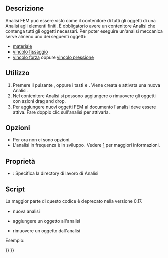 <languages/>
<div class="mw-translate-fuzzy">
{{Docnav/it
|
|[[FEM_MaterialSolid/it|Materiale per solido]]
|[[FEM_Workbench/it|FEM]]
|IconC=Workbench_FEM.svg
|IconR=FEM_MaterialSolid.png
}}
</div>

<div class="mw-translate-fuzzy">
{{GuiCommand/it
|Name=FEM_Analysis
|Name/it=Analisi FEM
|MenuLocation=Modello → Contenitore analisi
|Workbenches=[[FEM_Workbench/it|FEM]]
|Shortcut={{KEY|S}} {{KEY|A}}
|SeeAlso=[[FEM_tutorial/it|Tutorial FEM]]
}}
</div>

<span id="Description"></span>
==Descrizione==

<div class="mw-translate-fuzzy">
Analisi FEM può essere visto come il contenitore di tutti gli oggetti di una Analisi agli elementi finiti. È obbligatorio avere un contenitore Analisi che contenga tutti gli oggetti necessari. Per poter eseguire un'analisi meccanica serve almeno uno dei seguenti oggetti:
* [[FEM_MaterialSolid/it| materiale]]
* [[FEM_ConstraintFixed/it| vincolo fissaggio]]
* [[FEM_ConstraintForce/it | vincolo forza]] oppure [[FEM_ConstraintPressure/it | vincolo pressione]]
</div>

<span id="Usage"></span>
==Utilizzo==

<div class="mw-translate-fuzzy">
# Premere il pulsante {{KEY|[[Image:FEM_Analysis.png|24px]] [[FEM_Analysis/it|Analisi]]}}, oppure i tasti {{KEY|N}} e {{KEY|A}}. Viene creata e attivata una nuova Analisi.
# Nel contenitore Analisi si possono aggiungere o rimuovere gli oggetti con azioni drag and drop.
# Per aggiungere nuovi oggetti FEM al documento l'analisi deve essere attiva. Fare doppio clic sull'analisi per attivarla.
</div>

<span id="Options"></span>
==Opzioni==

<div class="mw-translate-fuzzy">
* Per ora non ci sono opzioni. 
* L'analisi in frequenza è in sviluppo. Vedere [http://forum.freecadweb.org/viewtopic.php?f=18&t=12189] per maggiori informazioni.
</div>

<span id="Properties"></span>
==Proprietà==

* {{PropertyData|OutpuDir}}: Specifica la directory di lavoro di Analisi

<span id="Scripting"></span>
==Script==

<div class="mw-translate-fuzzy">
La maggior parte di questo codice è deprecato nella versione 0.17.
* nuova analisi
</div>
{{Code|code=
MechanicalAnalysis.makeMechanicalAnalysis( name )
}}

* aggiungere un oggetto all'analisi
{{Code|code=
App.ActiveDocument.MechanicalAnalysis.Member = App.ActiveDocument.MechanicalAnalysis.Member + [ (object) ]
}}

* rimuovere un oggetto dall'analisi
{{Code|code=
member = App.ActiveDocument.MechanicalAnalysis.Member
member.remove( documentobject )
 App.ActiveDocument.MechanicalAnalysis.Member = member
}}

Esempio:
{{Code|code=
import MechanicalAnalysis
analysis = MechanicalAnalysis.makeMechanicalAnalysis("MechanicalAnalysis")
FemGui.setActiveAnalysis(analysis)

addobj = App.ActiveDocument.getObject("MechanicalMaterial")
App.ActiveDocument.MechanicalAnalysis.Member = App.ActiveDocument.MechanicalAnalysis.Member + [addobj]

removeobj = App.ActiveDocument.getObject("MechanicalMaterial")
member = App.ActiveDocument.MechanicalAnalysis.Member
member.remove(removeobj)
App.ActiveDocument.MechanicalAnalysis.Member = member
}}


<div class="mw-translate-fuzzy">
{{Docnav/it
|
|[[FEM_MaterialSolid/it|Materiale per solido]]
|[[FEM_Workbench/it|FEM]]
|IconR=FEM_MaterialSolid.svg
|IconC=Workbench_FEM.svg
}}
</div>

{{FEM Tools navi{{#translation:}}}}
{{Userdocnavi{{#translation:}}}}